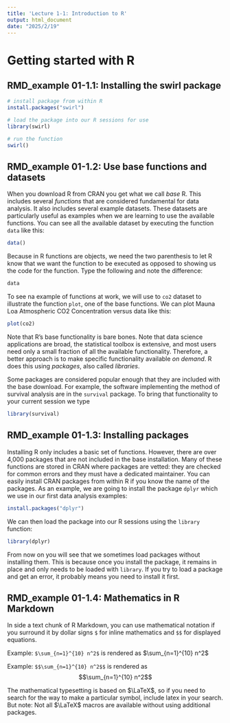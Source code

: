 ```yaml
---
title: 'Lecture 1-1: Introduction to R'
output: html_document
date: "2025/2/19"
---
```


# Getting started with R

## RMD_example 01-1.1: Installing the swirl package

```r
# install package from within R
install.packages("swirl")

# load the package into our R sessions for use
library(swirl)

# run the function
swirl()
```

## RMD_example 01-1.2: Use base functions and datasets

When you download R from CRAN you get what we call _base_ R. This includes several _functions_ that are considered fundamental for data analysis. It also includes several example datasets. These datasets are particularly useful as examples when we are learning to use the available functions. You can see all the available dataset by executing the function `data` like this:

```r
data()
```

Because in R functions are objects, we need the two parenthesis to let R know that we want the function to be executed as opposed to showing us the code for the function. Type the following and note the difference:

```r
data
```

To see na example of functions at work, we will use to `co2` dataset to illustrate the function `plot`, one of the base functions. We can plot Mauna Loa Atmospheric CO2 Concentration versus data like this:

```r
plot(co2)
```

Note that R's base functionality is bare bones. Note that data science applications are broad, the statistical toolbox is extensive, and most users need only a small fraction of all the available functionality. Therefore, a better approach is to make specific functionality available _on demand_.  R does this using _packages_, also called _libraries_. 

Some packages are considered popular enough that they are included with the base download.
For example, the software implementing the method of survival analysis are in the `survival` package. To bring that functionality to your current session we type

```r
library(survival)
```

## RMD_example 01-1.3: Installing packages

Installing R only includes a basic set of functions.
However, there are over 4,000 packages that are not included in the base installation. 
Many of these functions are stored in CRAN where
packages are vetted: they are checked for common errors and they must have a dedicated maintainer. 
You can easily install CRAN packages from within R if you know the name of the packages. As an example, we are going to install the package `dplyr` which we use in our first data analysis examples: 

```r
install.packages("dplyr")
```

We can then load the package into our R sessions using the `library` function:

```r
library(dplyr)
```

From now on you will see that we sometimes load packages without
installing them. This is because once you install the package, it
remains in place and only needs to be loaded with `library`. If you
try to load a package and get an error, it probably means you need to
install it first.

## RMD_example 01-1.4: Mathematics in R Markdown

In side a text chunk of R Markdown, you can use mathematical notation if you surround it by dollar signs `$` for inline mathematics and `$$` for displayed equations. 

Example: `$\sum_{n=1}^{10} n^2$` is rendered as $\sum_{n=1}^{10} n^2$

Example: `$$\sum_{n=1}^{10} n^2$$` is rendered as $$\sum_{n=1}^{10} n^2$$

The mathematical typesetting is based on $\LaTeX$, so if you need to search for the way to make a particular symbol, include latex in your search. But note: Not all $\LaTeX$ macros are available without using additional packages. 